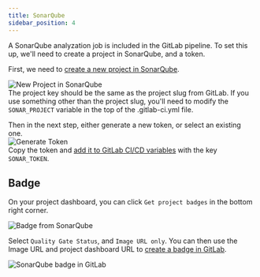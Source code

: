 ```yaml
---
title: SonarQube
sidebar_position: 4
---
```


A SonarQube analyzation job is included in the GitLab pipeline.
To set this up, we'll need to create a project in SonarQube, and a token.

First, we need to [create a new project in SonarQube](https://sonarqube.intility.no/projects/create).

![New Project in SonarQube](/img/sonarqube-new.png)  
The project key should be the same as the project slug from GitLab.
If you use something other than the project slug,
you'll need to modify the `SONAR_PROJECT` variable in the top of the .gitlab-ci.yml file.

Then in the next step, either generate a new token, or select an existing one.  
![Generate Token](/img/sonarqube-token.png)  
Copy the token and [add it to GitLab CI/CD variables](/dotnet/configuration/gitlab#adding-cicd-variables) with the key `SONAR_TOKEN`.

## Badge

On your project dashboard, you can click `Get project badges` in the bottom right corner.

![Badge from SonarQube](/img/sonarqube-badge.png)

Select `Quality Gate Status`, and `Image URL only`. You can then use the Image URL and project dashboard URL to [create a badge in GitLab](/dotnet/configuration/gitlab#adding-badges).

![SonarQube badge in GitLab](/img/gitlab-badge-sonarqube.png)
